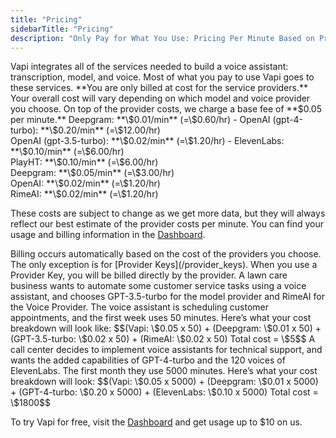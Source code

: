 ```yaml
---
title: "Pricing"
sidebarTitle: "Pricing"
description: "Only Pay for What You Use: Pricing Per Minute Based on Providers of Your Choice"
---
```


<Card title="Platform Pricing">
Vapi integrates all of the services needed to build a voice assistant: transcription, model, and voice. Most of what you pay to use Vapi goes to these services. **You are only billed at cost for the service providers.** <br/> Your overall cost will vary depending on which model and voice provider you choose. On top of the provider costs, we charge a base fee of **$0.05 per minute.**
</Card>


<Accordion title="Transcription Provider Estimates">
  <Card title="Transcription Provider">
    Deepgram: **\$0.01/min** (=\$0.60/hr)
  </Card> 
</Accordion>

<Accordion title="Model Provider Estimates">
  <Card title="Model Provider">
    - OpenAI (gpt-4-turbo): **\$0.20/min** (=\$12.00/hr) <br /> OpenAI (gpt-3.5-turbo):
    **\$0.02/min** (=\$1.20/hr)
  </Card>
</Accordion>

<Accordion title="Voice Provider Estimates">
  <Card title="Voice Provider">
    - ElevenLabs: **\$0.10/min** (=\$6.00/hr) <br /> PlayHT: **\$0.10/min** (=\$6.00/hr)
    <br /> Deepgram: **\$0.05/min** (=\$3.00/hr) <br /> OpenAI: **\$0.02/min** (=\$1.20/hr) <br /> RimeAI: **\$0.02/min** (=\$1.20/hr)
  </Card>
</Accordion>

These costs are subject to change as we get more data, but they will always reflect our best estimate of the provider costs per minute. You can find your usage and billing information in the [Dashboard](https://dashboard.vapi.ai).

<Accordion title="Billing">
Billing occurs automatically based on the cost of the providers you choose. The only exception is for [Provider Keys](/provider_keys). When you use a Provider Key, you will be billed directly by the provider. 
</Accordion>

<Accordion title="Pricing Example 1">
A lawn care business wants to automate some customer service tasks using a voice assistant, and chooses GPT-3.5-turbo for the model provider and RimeAI for the Voice Provider. The voice assistant is scheduling customer appointments, and the first week uses 50 minutes. Here’s what your cost breakdown will look like:  
$$(Vapi: \$0.05 x 50) + (Deepgram: \$0.01 x 50) + (GPT-3.5-turbo: \$0.02 x 50) + (RimeAI: \$0.02 x 50)   Total cost = \$5$$
</Accordion>

<Accordion title="Pricing Example 2">
A call center decides to implement voice assistants for technical support, and wants the added capabilities of GPT-4-turbo and the 120 voices of ElevenLabs. The first month they use 5000 minutes. Here’s what your cost breakdown will look: 
$$(Vapi: \$0.05 x 5000) + (Deepgram: \$0.01 x 5000) + (GPT-4-turbo: \$0.20 x 5000) + (ElevenLabs: \$0.10 x 5000)   Total cost = \$1800$$
</Accordion>

To try Vapi for free, visit the [Dashboard](https://dashboard.vapi.ai) and get usage up to $10 on us. 


